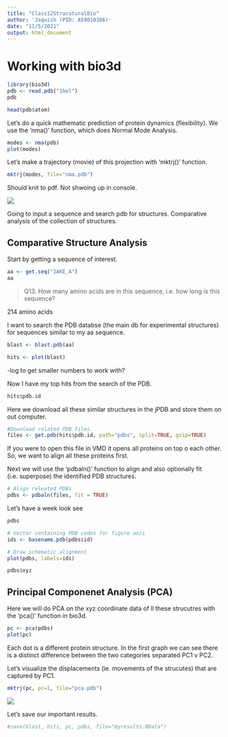 ```yaml
---
title: "Class12StrucuturalBio"
author: 'Jaquish (PID: A59010386)'
date: "11/5/2021"
output: html_document
---
```


# Working with bio3d

```r
library(bio3d)
pdb <- read.pdb("1hel")
pdb
```

```r
head(pdb$atom)
```

Let's do a quick mathematic prediction of protein dynamics (flexibility). We use the 'nma()' function, which does Normal Mode Analysis.

```r
modes <- nma(pdb)
plot(modes)
```

Let's make a trajectory (movie) of this projection with 'mktrj()' function.

```r
mktrj(modes, file="nma.pdb")
```

Should knit to pdf. Not shwoing up in console.

![](vmdscene.png)


Going to input a sequence and search pdb for structures.
Comparative analysis of the collection of structures.

## Comparative Structure Analysis

Start by getting a sequence of interest.

```r
aa <- get.seq("1AKE_A")
aa
```

> Q13. How many amino acids are in this sequence, i.e. how long is this sequence?

214 amino acids


I want to search the PDB databse (the main db for experimental structures) for sequences similar to my aa sequence. 

```r
blast <- blast.pdb(aa)
```

```r
hits <- plot(blast)
```

-log to get smaller numbers to work with?

Now I have my top hits from the search of the PDB. 

```r
hits$pdb.id
```

Here we download all these similar structures in the jPDB and store them on out computer.

```r
#Download related PDB files.
files <- get.pdb(hits$pdb.id, path="pdbs", split=TRUE, gzip=TRUE)

```

If you were to open this file in VMD it opens all proteins on top o each other. So, we want to align all these proteins first.

Next we will use the 'pdbaln()' function to align and also optionally fit (i.e. superpose) the identified PDB structures.

```r
# Align releated PDBs
pdbs <- pdbaln(files, fit = TRUE) 
```

Let's have a week look see

```r
pdbs
```


```r
# Vector containing PDB codes for figure axis
ids <- basename.pdb(pdbs$id)

# Draw schematic alignment
plot(pdbs, labels=ids)
```

```r
pdbs$xyz
```




## Principal Componenet Analysis (PCA)

Here we will do PCA on the xyz coordinate data of ll these strucutres with the 'pca()' function in bio3d.

```r
pc <- pca(pdbs)
plot(pc)
```

Each dot is a different protein structure. In the first graph we can see there is a distinct difference between the two categories separated PC1 v PC2.

Let's visualize the displacements (ie. movements of the strucutes) that are captured by PC1.

```r
mktrj(pc, pc=1, file="pca.pdb")
```


![](pcapdb.png)


Let's save our important results.

```r
#save(blast, hits, pc, pdbs, file="myresults.RData")

```







